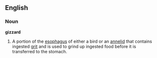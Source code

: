 ==English==
===Noun===
'''gizzard'''

#A portion of the [[esophagus]] of either a bird or an [[annelid]] that contains ingested [[grit]] and is used to grind up ingested food before it is transferred to the stomach.